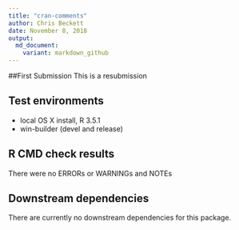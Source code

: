 ```yaml
---
title: "cran-comments"
author: Chris Beckett
date: November 8, 2018
output:
  md_document:
    variant: markdown_github
---
```


##First Submission
This is a resubmission 

## Test environments
* local OS X install, R 3.5.1
* win-builder (devel and release)

## R CMD check results
There were no ERRORs or WARNINGs and NOTEs

## Downstream dependencies
There are currently no downstream dependencies for this package.